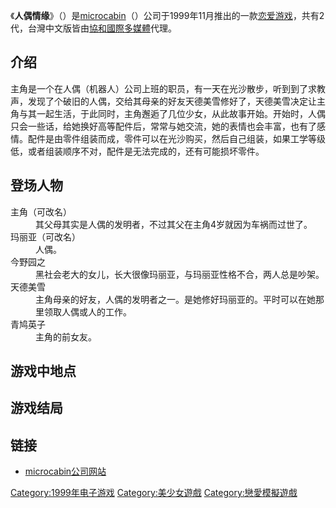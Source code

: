{{reqinfobox}}

《'''人偶情缘'''》（{{lang|ja|マリオネットカンパニー}}）是[[microcabin|microcabin]]（{{lang|ja|マイクロキャビン}}）公司于1999年11月推出的一款[[恋爱游戏|恋爱游戏]]，共有2代，台灣中文版皆由[[協和國際多媒體|協和國際多媒體]]代理。

==介绍==
主角是一个在人偶（机器人）公司上班的职员，有一天在光沙散步，听到到了求教声，发现了个破旧的人偶，交给其母亲的好友天德美雪修好了，天德美雪决定让主角与其一起生活，于此同时，主角邂逅了几位少女，从此故事开始。开始时，人偶只会一些话，给她换好高等配件后，常常与她交流，她的表情也会丰富，也有了感情。配件是由零件组装而成，零件可以在光沙购买，然后自己组装，如果工学等级低，或者组装顺序不对，配件是无法完成的，还有可能损坏零件。

==登场人物==
;主角（可改名）
:其父母其实是人偶的发明者，不过其父在主角4岁就因为车祸而过世了。
;玛丽亚（可改名）
:人偶。
;今野园之
:黑社会老大的女儿，长大很像玛丽亚，与玛丽亚性格不合，两人总是吵架。
;天德美雪
:主角母亲的好友，人偶的发明者之一。是她修好玛丽亚的。平时可以在她那里领取人偶或人的工作。
;青鸠英子
:主角的前女友。

==游戏中地点==
==游戏结局==


==链接==
* {{ja}}[http://www.microcabin.co.jp/ microcabin公司网站] {{Wayback|url=http://www.microcabin.co.jp/ |date=20210126141157 }}

{{DEFAULTSORT:Marionette Company}}
[[Category:1999年电子游戏|Category:1999年电子游戏]]
[[Category:美少女遊戲|Category:美少女遊戲]]
[[Category:戀愛模擬遊戲|Category:戀愛模擬遊戲]]